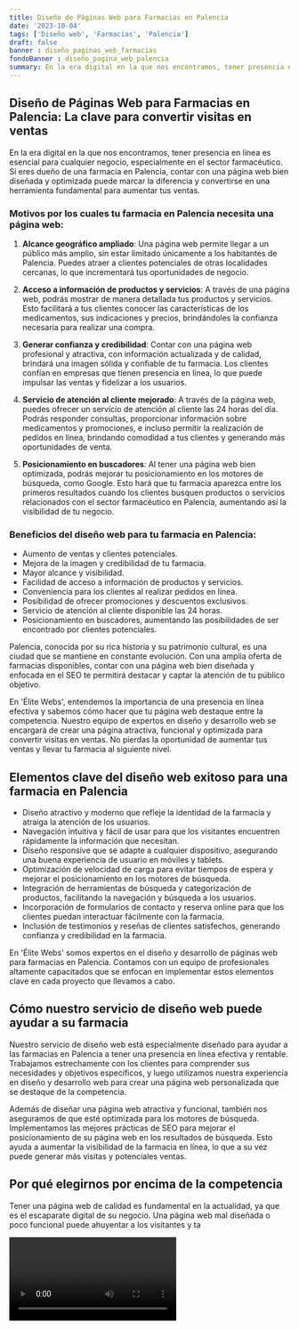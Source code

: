 ```yaml
---
title: Diseño de Páginas Web para Farmacias en Palencia
date: '2023-10-04'
tags: ['Diseño web', 'Farmacias', 'Palencia']
draft: false
banner : diseño_paginas_web_farmacias
fondoBanner : diseño_pagina_web_palencia
summary: En la era digital en la que nos encontramos, tener presencia en línea es esencial para cualquier negocio, especialmente en el sector farmacéutico. Si eres dueño de una farmacia en Palencia, contar con una página web bien diseñada y optimizada puede marcar la diferencia y convertirse en una herramienta fundamental para aumentar tus ventas.
---
```


## Diseño de Páginas Web para Farmacias en Palencia: La clave para convertir visitas en ventas

En la era digital en la que nos encontramos, tener presencia en línea es esencial para cualquier negocio, especialmente en el sector farmacéutico. Si eres dueño de una farmacia en Palencia, contar con una página web bien diseñada y optimizada puede marcar la diferencia y convertirse en una herramienta fundamental para aumentar tus ventas.

### Motivos por los cuales tu farmacia en Palencia necesita una página web:

1. **Alcance geográfico ampliado**: Una página web permite llegar a un público más amplio, sin estar limitado únicamente a los habitantes de Palencia. Puedes atraer a clientes potenciales de otras localidades cercanas, lo que incrementará tus oportunidades de negocio.

2. **Acceso a información de productos y servicios**: A través de una página web, podrás mostrar de manera detallada tus productos y servicios. Esto facilitará a tus clientes conocer las características de los medicamentos, sus indicaciones y precios, brindándoles la confianza necesaria para realizar una compra.

3. **Generar confianza y credibilidad**: Contar con una página web profesional y atractiva, con información actualizada y de calidad, brindará una imagen sólida y confiable de tu farmacia. Los clientes confían en empresas que tienen presencia en línea, lo que puede impulsar las ventas y fidelizar a los usuarios.

4. **Servicio de atención al cliente mejorado**: A través de la página web, puedes ofrecer un servicio de atención al cliente las 24 horas del día. Podrás responder consultas, proporcionar información sobre medicamentos y promociones, e incluso permitir la realización de pedidos en línea, brindando comodidad a tus clientes y generando más oportunidades de venta.

5. **Posicionamiento en buscadores**: Al tener una página web bien optimizada, podrás mejorar tu posicionamiento en los motores de búsqueda, como Google. Esto hará que tu farmacia aparezca entre los primeros resultados cuando los clientes busquen productos o servicios relacionados con el sector farmacéutico en Palencia, aumentando así la visibilidad de tu negocio.

### Beneficios del diseño web para tu farmacia en Palencia:

- Aumento de ventas y clientes potenciales.
- Mejora de la imagen y credibilidad de tu farmacia.
- Mayor alcance y visibilidad.
- Facilidad de acceso a información de productos y servicios.
- Conveniencia para los clientes al realizar pedidos en línea.
- Posibilidad de ofrecer promociones y descuentos exclusivos.
- Servicio de atención al cliente disponible las 24 horas.
- Posicionamiento en buscadores, aumentando las posibilidades de ser encontrado por clientes potenciales.

Palencia, conocida por su rica historia y su patrimonio cultural, es una ciudad que se mantiene en constante evolución. Con una amplia oferta de farmacias disponibles, contar con una página web bien diseñada y enfocada en el SEO te permitirá destacar y captar la atención de tu público objetivo.

En 'Élite Webs', entendemos la importancia de una presencia en línea efectiva y sabemos cómo hacer que tu página web destaque entre la competencia. Nuestro equipo de expertos en diseño y desarrollo web se encargará de crear una página atractiva, funcional y optimizada para convertir visitas en ventas. No pierdas la oportunidad de aumentar tus ventas y llevar tu farmacia al siguiente nivel.

<GifSeo />

<Cta />

## Elementos clave del diseño web exitoso para una farmacia en Palencia

- Diseño atractivo y moderno que refleje la identidad de la farmacia y atraiga la atención de los usuarios.
- Navegación intuitiva y fácil de usar para que los visitantes encuentren rápidamente la información que necesitan.
- Diseño responsive que se adapte a cualquier dispositivo, asegurando una buena experiencia de usuario en móviles y tablets.
- Optimización de velocidad de carga para evitar tiempos de espera y mejorar el posicionamiento en los motores de búsqueda.
- Integración de herramientas de búsqueda y categorización de productos, facilitando la navegación y búsqueda a los usuarios.
- Incorporación de formularios de contacto y reserva online para que los clientes puedan interactuar fácilmente con la farmacia.
- Inclusión de testimonios y reseñas de clientes satisfechos, generando confianza y credibilidad en la farmacia.

En 'Élite Webs' somos expertos en el diseño y desarrollo de páginas web para farmacias en Palencia. Contamos con un equipo de profesionales altamente capacitados que se enfocan en implementar estos elementos clave en cada proyecto que llevamos a cabo.

## Cómo nuestro servicio de diseño web puede ayudar a su farmacia

Nuestro servicio de diseño web está especialmente diseñado para ayudar a las farmacias en Palencia a tener una presencia en línea efectiva y rentable. Trabajamos estrechamente con los clientes para comprender sus necesidades y objetivos específicos, y luego utilizamos nuestra experiencia en diseño y desarrollo web para crear una página web personalizada que se destaque de la competencia.

Además de diseñar una página web atractiva y funcional, también nos aseguramos de que esté optimizada para los motores de búsqueda. Implementamos las mejores prácticas de SEO para mejorar el posicionamiento de su página web en los resultados de búsqueda. Esto ayuda a aumentar la visibilidad de la farmacia en línea, lo que a su vez puede generar más visitas y potenciales ventas.

## Por qué elegirnos por encima de la competencia

Tener una página web de calidad es fundamental en la actualidad, ya que es el escaparate digital de su negocio. Una página web mal diseñada o poco funcional puede ahuyentar a los visitantes y ta

<Video />

<CtaBot job='Farmacias' city='Palencia'/>

<Gmaps query='Palencia+españa+maps' />